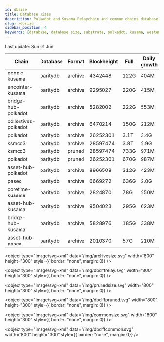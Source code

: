```yaml
---
id: dbsize
title: Database sizes
description: Polkadot and Kusama Relaychain and common chains database sizes
slug: /dbsize
sidebar_position: 4
keywords: [database, database size, substrate, polkadot, kusama, westend]
---
```



Last update: Sun 01 Jun

| Chain    | Database   | Format | Blockheight | Full         | Daily growth |
| ------------------------| ----------- | -------- | ------- | ---------- | ----- | 
| people-kusama | paritydb | archive | 4342448 | 122G | 404M |
| encointer-kusama | paritydb | archive | 9295027 | 220G | 415M |
| bridge-hub-polkadot | paritydb | archive | 5282002 | 222G | 553M |
| collectives-polkadot | paritydb | archive | 6470214 | 150G | 212M |
| polkadot | paritydb | archive | 26252301 | 3.1T | 3.4G |
| ksmcc3 | paritydb | archive | 28597474 | 3.8T | 2.9G |
| ksmcc3 | paritydb | pruned | 28597474 | 733G | 971M |
| polkadot | paritydb | pruned | 26252301 | 670G | 987M |
| asset-hub-polkadot | paritydb | archive | 8966508 | 312G | 423M |
| paseo | paritydb | archive | 6669272 | 636G | 2.0G |
| coretime-kusama | paritydb | archive | 2824870 | 78G | 250M |
| asset-hub-kusama | paritydb | archive | 9504023 | 295G | 623M |
| bridge-hub-kusama | paritydb | archive | 5828976 | 185G | 338M |
| asset-hub-paseo | paritydb | archive | 2010370 | 57G | 210M |
<object type="image/svg+xml" data="/img/archivesize.svg" width="800" height="300" style={{ border: "none", margin: 0}} />

<object type="image/svg+xml" data="/img/dbdiffrelay.svg" width="800" height="300" style={{ border: "none", margin: 0}} />

<object type="image/svg+xml" data="/img/prunedsize.svg" width="800" height="300" style={{ border: "none", margin: 0}} />

<object type="image/svg+xml" data="/img/dbdiffpruned.svg" width="800" height="300" style={{ border: "none", margin: 0}} />

<object type="image/svg+xml" data="/img/commonsize.svg" width="800" height="300" style={{ border: "none", margin: 0}} />

<object type="image/svg+xml" data="/img/dbdiffcommon.svg" width="800" height="300" style={{ border: "none", margin: 0}} />
